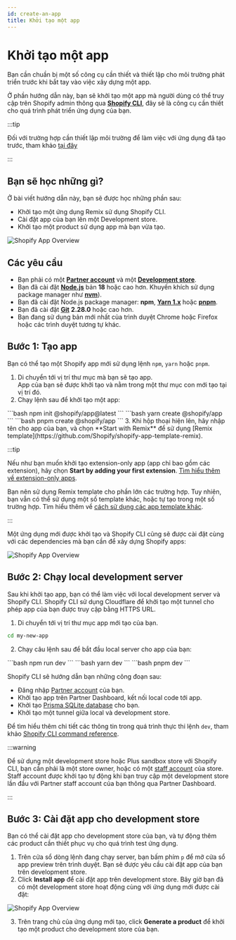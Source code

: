 ```yaml
---
id: create-an-app
title: Khởi tạo một app
---
```


# Khởi tạo một app

Bạn cần chuần bị một số công cụ cần thiết và thiết lập cho môi trường phát triển trước khi bắt tay vào việc xây dựng một app.

Ở phần hướng dẫn này, bạn sẽ khởi tạo một app mà người dùng có thể truy cập trên Shopify admin thông qua [**Shopify CLI**](https://shopify.dev/docs/apps/tools/cli), đây sẽ là công cụ cần thiết cho quá trình phát triển ứng dụng của bạn.

:::tip

Đối với trường hợp cần thiết lập môi trường để làm việc với ứng dụng đã tạo trước, tham khảo [tại đây](https://shopify.dev/docs/apps/tools/cli/existing)

:::

## Bạn sẽ học những gì?

Ở bài viết hướng dẫn này, bạn sẽ được học những phần sau:

+ Khởi tạo một ứng dụng Remix sử dụng Shopify CLI.
+ Cài đặt app của bạn lên một Development store.
+ Khởi tạo một product sử dụng app mà bạn vừa tạo.

![Shopify App Overview](/img/create-an-app.png)

## Các yêu cầu

+ Bạn phải có một [**Partner account**](https://www.shopify.com/partners?shpxid=c62ecb10-39AE-4575-2A76-E2F42BF41F47) và một [**Development store**](https://shopify.dev/docs/apps/tools/development-stores#create-a-development-store-to-test-your-app).
+ Bạn đã cài đặt [**Node.js**](https://nodejs.org/en/download/) bản **18** hoặc cao hơn. Khuyến khích sử dụng package manager như [**nvm**](https://nodejs.org/en/download/package-manager)).
+ Bạn đã cài đặt Node.js package manager: **npm**, [**Yarn 1.x**](https://classic.yarnpkg.com/lang/en/docs/install) hoặc [**pnpm**](https://pnpm.io/installation).
+ Bạn đã cài đặt [**Git**](https://git-scm.com/) **2.28.0** hoặc cao hơn.
+ Bạn đang sử dụng bản mới nhất của trình duyệt Chrome hoặc Firefox hoặc các trình duyệt tương tự khác.

## Bước 1: Tạo app

Bạn có thể tạo một Shopify app mới sử dụng lệnh `npm`, `yarn` hoặc `pnpm`.

1. Di chuyển tới vị trí thư mục mà bạn sẽ tạo app.          
App của bạn sẽ được khởi tạo và nằm trong một thư mục con mới tạo tại vị trí đó.
2. Chạy lệnh sau để khởi tạo một app:
<Tabs>
  <TabItem value="apple" label="npm" default>
    ```bash
    npm init @shopify/app@latest
    ```
  </TabItem>
  <TabItem value="orange" label="yarn">
    ```bash
    yarn create @shopify/app
    ```
  </TabItem>
  <TabItem value="banana" label="pnpm">
    ```bash
    pnpm create @shopify/app
    ```
  </TabItem>
</Tabs>
3. Khi hộp thoại hiện lên, hãy nhập tên cho app của bạn, và chọn **Start with Remix** để sử dụng [Remix template](https://github.com/Shopify/shopify-app-template-remix).

:::tip

Nếu như bạn muốn khởi tạo extension-only app (app chỉ bao gồm các extension), hãy chọn **Start by adding your first extension**. [Tìm hiểu thêm về extension-only apps](https://shopify.dev/docs/apps/app-extensions/extension-only-apps).

Bạn nên sử dụng Remix template cho phần lớn các trường hợp. Tuy nhiên, bạn vẫn có thể sử dụng một số template khác, hoặc tự tạo trong một số trường hợp. Tìm hiểu thêm về [cách sử dụng các app template khác](https://shopify.dev/docs/apps/tools#app-templates).

:::

Một ứng dụng mới được khởi tạo và Shopify CLI cũng sẽ được cài đặt cùng với các dependencies mà bạn cần để xây dựng Shopify apps:

![Shopify App Overview](/img/create-an-app-cli.png)

## Bước 2: Chạy local development server

Sau khi khởi tạo app, bạn có thể làm việc với local development server và Shopify CLI.
Shopify CLI sử dụng Cloudflare để khởi tạo một tunnel cho phép app của bạn được truy cập bằng HTTPS URL.

1. Di chuyển tới vị trí thư mục app mới tạo của bạn.

```bash
cd my-new-app
```

2. Chạy câu lệnh sau để bắt đầu local server cho app của bạn:

<Tabs>
  <TabItem value="apple" label="npm" default>
    ```bash
    npm run dev
    ```
  </TabItem>
  <TabItem value="orange" label="yarn">
    ```bash
    yarn dev
    ```
  </TabItem>
  <TabItem value="banana" label="pnpm">
    ```bash
    pnpm dev
    ```
  </TabItem>
</Tabs>

Shopify CLI sẽ hướng dẫn bạn những công đoạn sau:

+ Đăng nhập [Partner account](https://help.shopify.com/partners/about?shpxid=c62ecb10-39AE-4575-2A76-E2F42BF41F47) của bạn.
+ Khởi tạo app trên Partner Dashboard, kết nối local code tới app.
+ Khởi tạo [Prisma SQLite database](https://github.com/Shopify/shopify-app-template-remix#application-storage) cho bạn.
+ Khởi tạo một tunnel giữa local và development store.

Để tìm hiểu thêm chi tiết các thông tin trong quá trình thực thi lệnh `dev`, tham khảo [Shopify CLI command reference](https://shopify.dev/docs/apps/tools/cli/commands#dev).

:::warning

Để sử dụng một development store hoặc Plus sandbox store với Shopify CLI, bạn cần phải là một store owner, hoặc có một [staff account](https://help.shopify.com/manual/your-account/staff-accounts?shpxid=c62ecb10-39AE-4575-2A76-E2F42BF41F47) của store. Staff account được khởi tạo tự động khi bạn truy cập một development store lần đầu với Partner staff account của bạn thông qua Partner Dashboard.

:::

## Bước 3: Cài đặt app cho development store

Bạn có thể cài đặt app cho development store của bạn, và tự động thêm các product cần thiết phục vụ cho quá trình test ứng dụng.

1. Trên cửa sổ dòng lệnh đang chạy server, bạn bấm phím `p` để mở cửa sổ app preview trên trình duyệt. Bạn sẽ được yêu cầu cài đặt app của bạn trên development store.
2. Click **Install app** để cài đặt app trên development store. Bây giờ bạn đã có một development store hoạt động cùng với ứng dụng mới được cài đặt:

![Shopify App Overview](/img/create-an-app-home.png)

3. Trên trang chủ của ứng dụng mới tạo, click **Generate a product** để khởi tạo một product cho development store của bạn.
